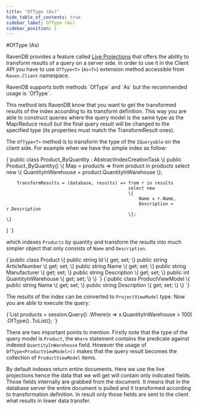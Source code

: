 ```yaml
---
title: "OfType (As)"
hide_table_of_contents: true
sidebar_label: OfType (As)
sidebar_position: 1
---
```



#OfType (As)

RavenDB provides a feature called [Live Projections](../static-indexes/live-projections.mdx) that offers the ability to transform results of a query on a server side. 
In order to use it in the Client API you have to use `OfType<T>` (`As<T>`) extension method accessible from `Raven.Client` namespace.

<Admonition type="info" title="Info">
RavenDB supports both methods `OfType<T>` and `As<T>` but the recommended usage is `OfType<T>`.
</Admonition>

This method lets RavenDB know that you want to get the transformed results of the index according to its transform definition.
This way you are able to construct queries where the query model is the same type as the Map/Reduce result but the final query result will be changed to the specified type (its properties must match the TransformResult ones).

The `OfType<T>` method is to transform the type of the `IQueryable` on the client side. For example when we have the simple index as follow:

<TabItem value="linq_extensions_of_type_product_by_quantity_index" label="linq_extensions_of_type_product_by_quantity_index">
<CodeBlock language="csharp">
{`public class Product_ByQuantity : AbstractIndexCreationTask<Product>
\{
	public Product_ByQuantity()
	\{
		Map = products => from product in products
						  select new
						  \{
							  QuantityInWarehouse = product.QuantityInWarehouse
						  \};

		TransformResults = (database, results) => from r in results
												  select new
												  \{
													  Name = r.Name,
													  Description = r.Description
												  \};
	\}
\}
`}
</CodeBlock>
</TabItem>

which indexes `Products` by quantity and transform the results into much simpler object that only consists of `Name` and `Description`.

<TabItem value="product_class" label="product_class">
<CodeBlock language="csharp">
{`public class Product
\{
	public string Id \{ get; set; \}
	public string ArticleNumber \{ get; set; \}
	public string Name \{ get; set; \}
	public string Manufacturer \{ get; set; \}
	public string Description \{ get; set; \}
	public int QuantityInWarehouse \{ get; set; \}
\}
`}
</CodeBlock>
</TabItem>
<TabItem value="product_view_model_class" label="product_view_model_class">
<CodeBlock language="csharp">
{`public class ProductViewModel
\{
	public string Name \{ get; set; \}
	public string Description \{ get; set; \}
\}
`}
</CodeBlock>
</TabItem>

The results of the index can be converted to `ProjectViewModel` type. Now you are able to execute the query:

<TabItem value="linq_extensions_of_type_of_type_query" label="linq_extensions_of_type_of_type_query">
<CodeBlock language="csharp">
{`List<ProductViewModel> products = session.Query<Product, Product_ByQuantity>()
                                         .Where(x => x.QuantityInWarehouse > 100)
                                         .OfType<ProductViewModel>()
                                         .ToList();
`}
</CodeBlock>
</TabItem>

There are two important points to mention. Firstly note that the type of the query model is `Product`, the `Where` statement contains the predicate against indexed `QuantityInWarehouse` field. However the usage of `OfType<ProductViewModel>()` makes that the query result becomes the collection of `ProductViewModel` items.

By default indexes return entire documents. Here we use the live projections hence the data that we will get will contain only indicated fields. 
Those fields internally are grabbed from the document. It means that in the database server the entire document is pulled and it transformed according to transformation definition. In result only those fields are sent to the client what results in lower data transfer.